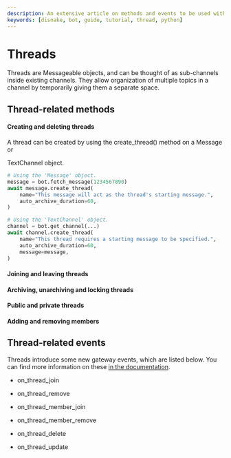 ```yaml
---
description: An extensive article on methods and events to be used with Discord Threads.
keywords: [disnake, bot, guide, tutorial, thread, python]
---
```


# Threads

Threads are <DocsLink reference="disnake.abc.Messageable">Messageable</DocsLink> objects, and can be thought of as
sub-channels inside existing channels. They allow organization of multiple topics in a channel by temporarily giving
them a separate space.

## Thread-related methods

#### Creating and deleting threads

A thread can be created by using the <DocsLink reference="disnake.TextChannel.create_thread">create_thread()</DocsLink>
method on a <DocsLink reference="disnake.Message">Message</DocsLink> or

<DocsLink reference="disnake.TextChannel">TextChannel</DocsLink> object.

```python title="threads.py"
# Using the 'Message' object.
message = bot.fetch_message(1234567890)
await message.create_thread(
    name="This message will act as the thread's starting message.",
    auto_archive_duration=60,
)

# Using the 'TextChannel' object.
channel = bot.get_channel(...)
await channel.create_thread(
    name="This thread requires a starting message to be specified.",
    auto_archive_duration=60,
    message=message,
)
```

#### Joining and leaving threads

#### Archiving, unarchiving and locking threads

#### Public and private threads

#### Adding and removing members

## Thread-related events

Threads introduce some new gateway events, which are listed below. You can find more information on these
[in the documentation](https://docs.disnake.dev/en/latest/api.html#disnake.on_thread_join).

-   <DocsLink reference="disnake.on_thread_join">on_thread_join</DocsLink>

-   <DocsLink reference="disnake.on_thread_remove">on_thread_remove</DocsLink>

-   <DocsLink reference="disnake.on_thread_member_join">on_thread_member_join</DocsLink>

-   <DocsLink reference="disnake.on_thread_member_remove">on_thread_member_remove</DocsLink>

-   <DocsLink reference="disnake.on_thread_delete">on_thread_delete</DocsLink>

-   <DocsLink reference="disnake.on_thread_update">on_thread_update</DocsLink>
